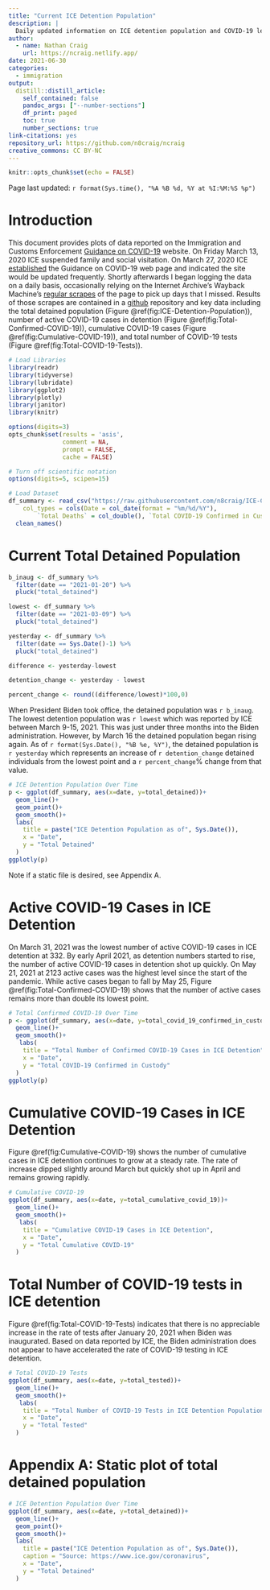 ```yaml
---
title: "Current ICE Detention Population"
description: |
  Daily updated information on ICE detention population and COVID-19 levels.
author:
  - name: Nathan Craig
    url: https://ncraig.netlify.app/
date: 2021-06-30
categories:
  - immigration
output:
  distill::distill_article:
    self_contained: false
    pandoc_args: ["--number-sections"]
    df_print: paged
    toc: true
    number_sections: true
link-citations: yes
repository_url: https://github.com/n8craig/ncraig
creative_commons: CC BY-NC
---
```


```r
knitr::opts_chunk$set(echo = FALSE)
```

Page last updated: `r format(Sys.time(), "%A %B %d, %Y at %I:%M:%S %p")`

# Introduction

This document provides plots of data reported on the Immigration and Customs Enforcement [Guidance on COVID-19](https://www.ice.gov/coronavirus) website. On Friday March 13, 2020 ICE suspended family and social visitation. On March 27, 2020 ICE [established](https://web.archive.org/web/20200327175825/https://www.ice.gov/coronavirus) the Guidance on COVID-19 web page and indicated the site would be updated frequently. Shortly afterwards I began logging the data on a daily basis, occasionally relying on the Internet Archive's Wayback Machine's [regular scrapes](https://web.archive.org/web/20200401000000*/https://www.ice.gov/coronavirus) of the page to pick up days that I missed. Results of those scrapes are contained in a [github](https://github.com/n8craig/ICE-COVID-19) repository and key data including the total detained population (Figure \@ref(fig:ICE-Detention-Population)), number of active COVID-19 cases in detention (Figure \@ref(fig:Total-Confirmed-COVID-19)), cumulative COVID-19 cases (Figure \@ref(fig:Cumulative-COVID-19)), and total number of COVID-19 tests (Figure \@ref(fig:Total-COVID-19-Tests)).

```r
# Load Libraries
library(readr)
library(tidyverse)
library(lubridate)
library(ggplot2)
library(plotly)
library(janitor)
library(knitr)

options(digits=3)
opts_chunk$set(results = 'asis',
               comment = NA,
               prompt = FALSE,
               cache = FALSE)

# Turn off scientific notation
options(digits=5, scipen=15)
```

```r
# Load Dataset
df_summary <- read_csv("https://raw.githubusercontent.com/n8craig/ICE-COVID-19/main/data/covid_summaries.csv", 
    col_types = cols(Date = col_date(format = "%m/%d/%Y"), 
        `Total Deaths` = col_double(), `Total COVID-19 Confirmed in Custody` = col_double())) %>% 
  clean_names()
```

# Current Total Detained Population

```r
b_inaug <- df_summary %>% 
  filter(date == "2021-01-20") %>% 
  pluck("total_detained")

lowest <- df_summary %>% 
  filter(date == "2021-03-09") %>% 
  pluck("total_detained")

yesterday <- df_summary %>% 
  filter(date == Sys.Date()-1) %>% 
  pluck("total_detained")

difference <- yesterday-lowest

detention_change <- yesterday - lowest

percent_change <- round((difference/lowest)*100,0)

```

When President Biden took office, the detained population was `r b_inaug`. The lowest detention population was `r lowest` which was reported by ICE between March 9-15, 2021. This was just under three months into the Biden administration. However, by March 16 the detained population began rising again. As of `r format(Sys.Date(), "%B %e, %Y")`, the detained population is `r yesterday` which represents an increase of `r detention_change` detained individuals from the lowest point and a `r percent_change`% change from that value.

```r

# ICE Detention Population Over Time
p <- ggplot(df_summary, aes(x=date, y=total_detained))+
  geom_line()+
  geom_point()+
  geom_smooth()+
  labs(
    title = paste("ICE Detention Population as of", Sys.Date()),
    x = "Date",
    y = "Total Detained"
  )
ggplotly(p)

```

Note if a static file is desired, see Appendix A.

# Active COVID-19 Cases in ICE Detention

On March 31, 2021 was the lowest number of active COVID-19 cases in ICE detention at 332. By early April 2021, as detention numbers started to rise, the number of active COVID-19 cases in detention shot up quickly. On May 21, 2021 at 2123 active cases was the highest level since the start of the pandemic. While active cases began to fall by May 25, Figure \@ref(fig:Total-Confirmed-COVID-19) shows that the number of active cases remains more than double its lowest point.

```r
# Total Confirmed COVID-19 Over Time
p <- ggplot(df_summary, aes(x=date, y=total_covid_19_confirmed_in_custody))+
  geom_line()+
  geom_smooth()+
   labs(
    title = "Total Number of Confirmed COVID-19 Cases in ICE Detention",
    x = "Date",
    y = "Total COVID-19 Confirmed in Custody"
  )
ggplotly(p)

```

# Cumulative COVID-19 Cases in ICE Detention

Figure \@ref(fig:Cumulative-COVID-19) shows the number of cumulative cases in ICE detention continues to grow at a steady rate. The rate of increase dipped slightly around March but quickly shot up in April and remains growing rapidly.

```r
# Cumulative COVID-19
ggplot(df_summary, aes(x=date, y=total_cumulative_covid_19))+
  geom_line()+
  geom_smooth()+
   labs(
    title = "Cumulative COVID-19 Cases in ICE Detention",
    x = "Date",
    y = "Total Cumulative COVID-19"
  )

```

# Total Number of COVID-19 tests in ICE detention

Figure \@ref(fig:Total-COVID-19-Tests) indicates that there is no appreciable increase in the rate of tests after January 20, 2021 when Biden was inaugurated. Based on data reported by ICE, the Biden administration does not appear to have accelerated the rate of COVID-19 testing in ICE detention.

```r
# Total COVID-19 Tests
ggplot(df_summary, aes(x=date, y=total_tested))+
  geom_line()+
  geom_smooth()+
   labs(
    title = "Total Number of COVID-19 Tests in ICE Detention Population \nOver Time",
    x = "Date",
    y = "Total Tested"
  )

```

# Appendix A: Static plot of total detained population {#appendix-a}

```r

# ICE Detention Population Over Time
ggplot(df_summary, aes(x=date, y=total_detained))+
  geom_line()+
  geom_point()+
  geom_smooth()+
  labs(
    title = paste("ICE Detention Population as of", Sys.Date()),
    caption = "Source: https://www.ice.gov/coronavirus",
    x = "Date",
    y = "Total Detained"
  )
```
